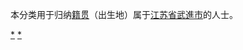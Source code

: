 {{Catnav|頁面分類|各種主題的頁面分類|依中国各省来作的分类|各地中国人|江苏人|常州人}}
{{Catnav|頁面分類|人物|各國人物|中国人|各地中国人|江苏人|常州人}}

本分类用于归纳[[籍贯|籍贯]]（出生地）属于[[江苏省|江苏省]][[武進市|武進市]]的人士。

[[Category:常州人|*]]
[[Category:武进区|*]]